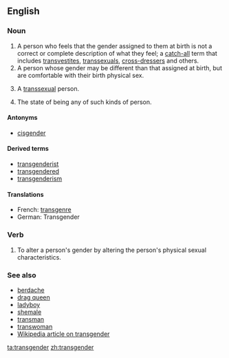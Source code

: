 {{wikipedia}}
==English==



===Noun===
{{en-noun}}
# A person who feels that the gender assigned to them at birth is not a correct or complete description of what they feel; a [[catch-all]] term that includes [[transvestite]]s, [[transsexual]]s, [[cross-dresser]]s and others.
# A person whose gender may be different than that assigned at birth, but are comfortable with their birth physical sex.  
# {{euphemism}} A [[transsexual]] person.
# The state of being any of such kinds of person.

====Antonyms====
*[[cisgender]]

====Derived terms====
*[[transgenderist]]
*[[transgendered]]
*[[transgenderism]]

====Translations====
*French: [[transgenre]]
*German: Transgender <!--noun?-->

===Verb===
{{en-verb}}
# To alter a person's gender by altering the person's physical sexual characteristics.

===See also===
*[[berdache]]
*[[drag queen]]
*[[ladyboy]]
*[[shemale]]
*[[transman]]
*[[transwoman]]
*[[w:Transgender|Wikipedia article on transgender]]

[[ta:transgender]]
[[zh:transgender]]